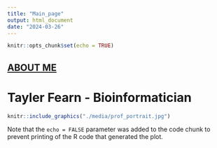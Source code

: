 ```yaml
---
title: "Main_page"
output: html_document
date: "2024-03-26"
---
```


```r
knitr::opts_chunk$set(echo = TRUE)
```

## [ABOUT ME](./tcfearn1999.github.io.Rproj/about-me) ##

# **Tayler Fearn - Bioinformatician** #

```r
knitr::include_graphics("./media/prof_portrait.jpg")
```


Note that the `echo = FALSE` parameter was added to the code chunk to prevent printing of the R code that generated the plot.
